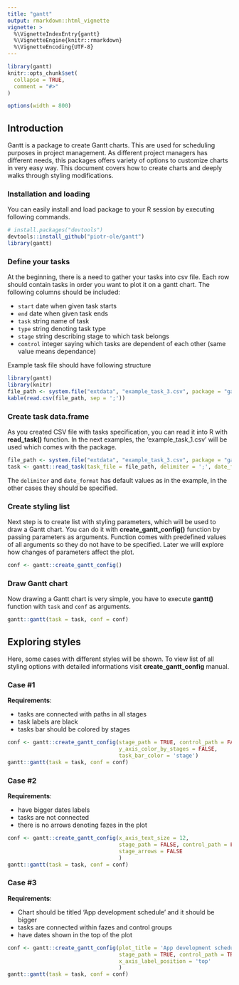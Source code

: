 ```yaml
---
title: "gantt"
output: rmarkdown::html_vignette
vignette: >
  %\VignetteIndexEntry{gantt}
  %\VignetteEngine{knitr::rmarkdown}
  %\VignetteEncoding{UTF-8}
---
```


```r
library(gantt)
knitr::opts_chunk$set(
  collapse = TRUE,
  comment = "#>"
)
```

```r
options(width = 800)
```

## Introduction

Gantt is a package to create Gantt charts. This are used for scheduling purposes in project management. As different project managers has different needs, this packages offers variety of options to customize charts in very easy way. This document covers how to create charts and deeply walks through styling modifications.

### Installation and loading

You can easily install and load package to your R session by executing following commands.

```r

# install.packages("devtools")
devtools::install_github("piotr-ole/gantt")
library(gantt)
```

### Define your tasks

At the beginning, there is a need to gather your tasks into csv file. Each row should contain tasks in order you want to plot it on a gantt chart. The following columns should be included:

* `start` date when given task starts
* `end` date when given task ends
* `task` string name of task
* `type` string denoting task type
* `stage` string describing stage to which task belongs
* `control` integer saying which tasks are dependent of each other (same value means dependance)


Example task file should have following structure

```r
library(gantt)
library(knitr)
file_path <- system.file("extdata", "example_task_3.csv", package = "gantt")
kable(read.csv(file_path, sep = ';'))
```


### Create task data.frame

As you created CSV file with tasks specification, you can read it into R with __read_task()__ function. In the next examples, the 'example_task_1.csv' will be used which comes with the package.
```r
file_path <- system.file("extdata", "example_task_3.csv", package = "gantt")
task <- gantt::read_task(task_file = file_path, delimiter = ';', date_format = '%d/%m/%Y')
```
The `delimiter` and `date_format` has default values as in the example, in the other cases they should be specified.

### Create styling list

Next step is to create list with styling parameters, which will be used to draw a Gantt chart. You can do it with __create_gantt_config()__ function by passing parameters as arguments. Function comes with predefined values of all arguments so they do not have to be specified. Later we will explore how changes of parameters affect the plot.
```r
conf <- gantt::create_gantt_config()
```

### Draw Gantt chart

Now drawing a Gantt chart is very simple, you have to execute __gantt()__ function with `task` and `conf` as arguments.
```r
gantt::gantt(task = task, conf = conf)
```

## Exploring styles

Here, some cases with different styles will be shown. To view list of all styling options with detailed informations visit __create_gantt_config__ manual.

### Case #1

__Requirements__:

* tasks are connected with paths in all stages
* task labels are black
* tasks bar should be colored by stages

```r
conf <- gantt::create_gantt_config(stage_path = TRUE, control_path = FALSE,
                                   y_axis_color_by_stages = FALSE,
                                   task_bar_color = 'stage')
gantt::gantt(task = task, conf = conf)
```

### Case #2

__Requirements__:

* have bigger dates labels
* tasks are not connected
* there is no arrows denoting fazes in the plot

```r
conf <- gantt::create_gantt_config(x_axis_text_size = 12,
                                   stage_path = FALSE, control_path = FALSE,
                                   stage_arrows = FALSE
                                   )
gantt::gantt(task = task, conf = conf)
```

### Case #3

__Requirements__:

* Chart should be titled 'App development schedule' and it should be bigger
* tasks are connected within fazes and control groups
* have dates shown in the top of the plot



```r
conf <- gantt::create_gantt_config(plot_title = 'App development schedule', plot_title_size = 15,
                                   stage_path = TRUE, control_path = TRUE,
                                   x_axis_label_position = 'top'
                                   )
gantt::gantt(task = task, conf = conf)
```


